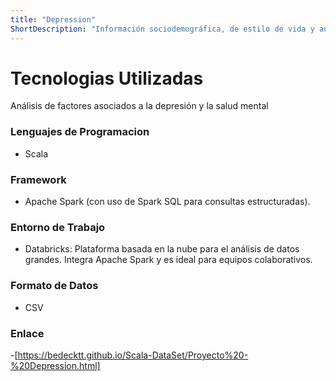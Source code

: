 ```yaml
---
title: "Depression"
ShortDescription: "Información sociodemográfica, de estilo de vida y antecedentes médicos"
---
```


# Tecnologias Utilizadas


Análisis de factores asociados a la depresión y la salud mental



### Lenguajes de Programacion
- Scala

### Framework
- Apache Spark (con uso de Spark SQL para consultas estructuradas).

### Entorno de Trabajo
- Databricks: Plataforma basada en la nube para el análisis de datos grandes. 
Integra Apache Spark y es ideal para equipos colaborativos.

### Formato de Datos
- CSV

### Enlace
-[https://bedecktt.github.io/Scala-DataSet/Proyecto%20-%20Depression.html]


